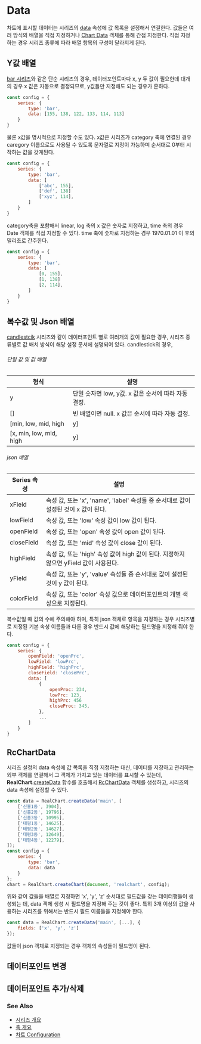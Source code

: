 # Data

차트에 표시할 데이터는 시리즈의 [data](/config/config/series#data) 속성에 값 목록을 설정해서 연결한다.
값들은 여러 방식의 배열을 직접 지정하거나 [Chart Data](/api/classes/RcChartData) 객체를 통해 간접 지정한다.
직접 지정하는 경우 시리즈 종류에 따라 배열 항목의 구성이 달라지게 된다.

## Y값 배열

[bar 시리즈](/config/config/series/bar)와 같은 단순 시리즈의 경우,
데이터포인트마다 x, y 두 값이 필요한데 대개의 경우 x 값은 자동으로 결정되므로,
y값들만 지정해도 되는 경우가 흔하다.

```js
const config = {
    series: {
        type: 'bar',
        data: [155, 138, 122, 133, 114, 113]
    }
}
```

물론 x값을 명시적으로 지정할 수도 있다. x값은 시리즈가 category 축에 연결된 경우 caregory 이름으로도 사용될 수 있도록
문자열로 지정이 가능하며 순서대로 0부터 시작하는 값을 갖게된다.

```js
const config = {
    series: {
        type: 'bar',
        data: [
            ['abc', 155], 
            ['def', 138]
            ['xyz', 114], 
        ]
    }
}
```

category축을 포함해서 linear, log 축의 x 값은 숫자로 지정하고,
time 축의 경우 Date 객체를 직접 지정할 수 있다.
time 축에 숫자로 지정하는 경우 1970.01.01 이 후의 밀리초로 간주한다.

```js
const config = {
    series: {
        type: 'bar',
        data: [
            [0, 155], 
            [1, 138]
            [2, 114], 
        ]
    }
}
```

## 복수값 및 Json 배열

[candlestcik](/config/config/series/candlestick) 시리즈와 같이 데이터포인트 별로 여러개의 값이 필요한 경우,
시리즈 종류별로 값 배치 방식이 해당 설정 문서에 설명되어 있다. 
candlestick의 경우,

###### 단일 값 및 값 배열
|형식|설명|
|---|---|
|y|단일 숫자면 low, y값. x 값은 순서에 따라 자동 결정.|
|[]|빈 배열이면 null. x 값은 순서에 따라 자동 결정.|
|[min, low, mid, high | y]|형식 설명 순서대로 값 결정. x 값은 데이터포인트 순서에 따라 자동 결정.|
|[x, min, low, mid, high | y]|형깃 설명 순서대로 값 결정.<br/> 또는 xField 속성이 숫자이면 x값, minField는 min값,<br/> lowField는 low값, midField는 mid값,<br/> highField는 high값, yField는 y값의 index.|

###### json 배열
|Series 속성|설명|
|---|---|
|xField|속성 값, 또는 'x', 'name', 'label' 속성들 중 순서대로 값이 설정된 것이 x 값이 된다.|
|lowField|속성 값, 또는 'low' 속성 값이 low 값이 된다.|
|openField|속성 값, 또는 'open' 속성 값이 open 값이 된다.|
|closeField|속성 값, 또는 'mid' 속성 값이 close 값이 된다.|
|highField|속성 값, 또는 'high' 속성 값이 high 값이 된다. 지정하지 않으면 yField 값이 사용된다.|
|yField|속성 값, 또는 'y', 'value' 속성들 중 순서대로 값이 설정된 것이 y 값이 된다.|
|colorField|속성 값, 또는 'color' 속성 값으로 데이터포인트의 개별 색상으로 지정된다.|

복수값일 때 값의 수에 주의해야 하며,
특히 json 객체로 항목을 지정하는 경우 시리즈별로 지정된 기본 속성 이름들과 다른 경우 반드시 값에 해당하는 필드명을 지정해 줘야 한다.

```js
const config = {
    series: {
        openField: 'openPrc',
        lowField: 'lowPrc',
        highField: 'highPrc',
        closeField: 'closePrc',
        data: [
            {
                openProc: 234,
                lowPrc: 123,
                highPrc: 456
                closeProc: 345,
            },
            ...
        ]
    }
}
```

## RcChartData

시리즈 설정의 data 속성에 값 목록을 직접 지정하는 대신,
데이터를 저장하고 관리하는 외부 객체를 연결해서 그 객체가 가지고 있는 데이터를 표시할 수 있는데,
**RealChart**.[createData](/docs/api/globals/createData) 함수를 호출해서 
[RcChartData](/docs/api/classes/RcChartData) 객체를 생성하고,
시리즈의 data 속성에 설정할 수 있다.

```js
const data = RealChart.createData('main', [
    ['신흥1동', 3904],
    ['신흥2동', 19796],
    ['신흥3동', 10995],
    ['태평1동', 14625],
    ['태평2동', 14627],
    ['태평3동', 12649],
    ['태평4동', 12279],
]);
const config = {
    series: {
        type: 'bar',
        data: data
    }
};
chart = RealChart.createChart(document, 'realchart', config);
```

위와 같이 값들을 배열로 지정하면 'x', 'y', 'z' 순서대로 필드값을 갖는 데이터행들이 생성되는 데,
data 객체 생성 시 필드명을 지정해 주는 것이 좋다. 특히 3개 이상의 값을 사용하는 시리즈를 위해서는 반드시 필드 이름들을 지정해야 한다.

```js
const data = RealChart.createData('main', [...], {
    fields: ['x', 'y', 'z']
});

```

값들이 json 객체로 지정되는 경우 객체의 속성들이 필드명이 된다.

## 데이터포인트 변경

## 데이터포인트 추가/삭제

### See Also

- [시리즈 개요](/guide/series)
- [축 개요](/guide/axes)
- [차트 Configuration](/config)
